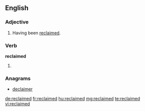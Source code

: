 ==English==

===Adjective===
{{en-adj}}

# Having been [[reclaim|reclaimed]].

===Verb===
'''reclaimed'''

# {{en-past of|reclaim}}

===Anagrams===
* [[declaimer#English|declaimer]]

[[de:reclaimed]]
[[fr:reclaimed]]
[[hu:reclaimed]]
[[mg:reclaimed]]
[[te:reclaimed]]
[[vi:reclaimed]]